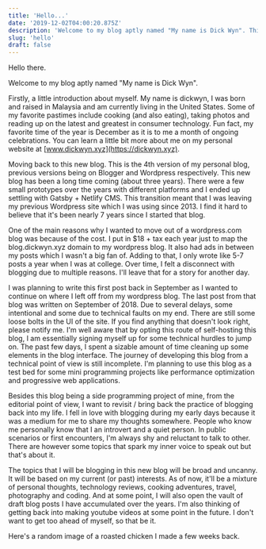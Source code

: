 ```yaml
---
title: 'Hello...'
date: '2019-12-02T04:00:20.875Z'
description: 'Welcome to my blog aptly named "My name is Dick Wyn". This is a continuation of my (now old) Wordpress blog.'
slug: 'hello'
draft: false
---
```


Hello there.

Welcome to my blog aptly named "My name is Dick Wyn".

Firstly, a little introduction about myself. My name is dickwyn, I was born and raised in Malaysia and am currently living in the United States. Some of my favorite pastimes include cooking (and also eating), taking photos and reading up on the latest and greatest in consumer technology. Fun fact, my favorite time of the year is December as it is to me a month of ongoing celebrations. You can learn a little bit more about me on my personal website at [www.dickwyn.xyz](https://dickwyn.xyz).

Moving back to this new blog. This is the 4th version of my personal blog, previous versions being on Blogger and Wordpress respectively. This new blog has been a long time coming (about three years). There were a few small prototypes over the years with different platforms and I ended up settling with Gatsby + Netlify CMS. This transition meant that I was leaving my previous Wordpress site which I was using since 2013. I find it hard to believe that it's been nearly 7 years since I started that blog.

One of the main reasons why I wanted to move out of a wordpress.com blog was because of the cost. I put in \$18 + tax each year just to map the blog.dickwyn.xyz domain to my wordpress blog. It also had ads in between my posts which I wasn't a big fan of. Adding to that, I only wrote like 5-7 posts a year when I was at college. Over time, I felt a disconnect with blogging due to multiple reasons. I'll leave that for a story for another day.

I was planning to write this first post back in September as I wanted to continue on where I left off from my wordpress blog. The last post from that blog was written on September of 2018. Due to several delays, some intentional and some due to technical faults on my end. There are still some loose bolts in the UI of the site. If you find anything that doesn't look right, please notify me. I'm well aware that by opting this route of self-hosting this blog, I am essentially signing myself up for some technical hurdles to jump on. The past few days, I spent a sizable amount of time cleaning up some elements in the blog interface. The journey of developing this blog from a technical point of view is still incomplete. I'm planning to use this blog as a test bed for some mini programming projects like performance optimization and progressive web applications.

Besides this blog being a side programming project of mine, from the editorial point of view, I want to revisit / bring back the practice of blogging back into my life. I fell in love with blogging during my early days because it was a medium for me to share my thoughts somewhere. People who know me personally know that I an introvert and a quiet person. In public scenarios or first encounters, I'm always shy and reluctant to talk to other. There are however some topics that spark my inner voice to speak out but that's about it.

The topics that I will be blogging in this new blog will be broad and uncanny. It will be based on my current (or past) interests. As of now, it'll be a mixture of personal thoughts, technology reviews, cooking adventures, travel, photography and coding. And at some point, I will also open the vault of draft blog posts I have accumulated over the years. I'm also thinking of getting back into making youtube videos at some point in the future. I don't want to get too ahead of myself, so that be it.

Here's a random image of a roasted chicken I made a few weeks back.

<Figure
  src="/images/20191123_112755.jpg"
  alt="roasted chicken on cast iron"
  caption="A spatchcocked chicken I made a few weeks back"
/>

